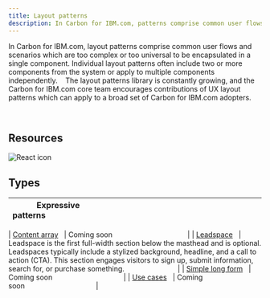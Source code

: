 ```yaml
---
title: Layout patterns
description: In Carbon for IBM.com, patterns comprise common user flows and scenarios which are too complex or too universal to be encapsulated in a single component.
---
```


In Carbon for IBM.com, layout patterns comprise common user flows and scenarios which are too complex or too universal to be encapsulated in a single component. Individual layout patterns often include two or more components from the system or apply to multiple components independently. 
 
The layout patterns library is constantly growing, and the Carbon for IBM.com core team encourages contributions of UX layout patterns which can apply to a broad set of Carbon for IBM.com adopters. 


<br />

## Resources

<Row className="resource-card-group">
<Column colMd={4} colLg={4} noGutterSm>
    <ResourceCard
      subTitle="IBM.com Pattern React Storybook (experimental)"
      aspectRatio="2:1"
      actionIcon="arrowRight"
      href="https://deploy-preview-78--ibmdotcom-patterns-react-experimental.netlify.com/?path=/story/leadspace--default-with-image"
      >

![React icon](../../images/icon/react-icon.svg)
 
</ResourceCard>
</Column>
</Row>

## Types
| Expressive patterns                              |                                                                                                              |
| ----------------------------------------------   | -------------------------------------------------|

| [Content array](/patterns/content-array)         | Coming soon                                      |
| [Leadspace](/patterns/leadspace)               | Leadspace is the first full-width section below the masthead and is optional. Leadspaces typically include a stylized background, headline, and a call to action (CTA). This section engages visitors to sign up, submit information, search for, or purchase something.                           |
| [Simple long form](/patterns/simple-long-form)   | Coming soon                                      |
| [Use cases](/patterns/use-cases)                 | Coming soon                                      |


<!--
| [Cards](/patterns/cards)     | Cards are a highly flexible component for displaying a wide variety of content, including informational, getting started, how-to, next steps, and other types of content. Digital Design ships basic cards structure that responds to the grid.  |

<!--
| [Page layout](/patterns/page-layout)               | Page layout is create by using a simple grid system and simple layouts derived from it, user experience can be vastly improved through lighter experience & content, and stronger consistency through the user’s journey.                       |
